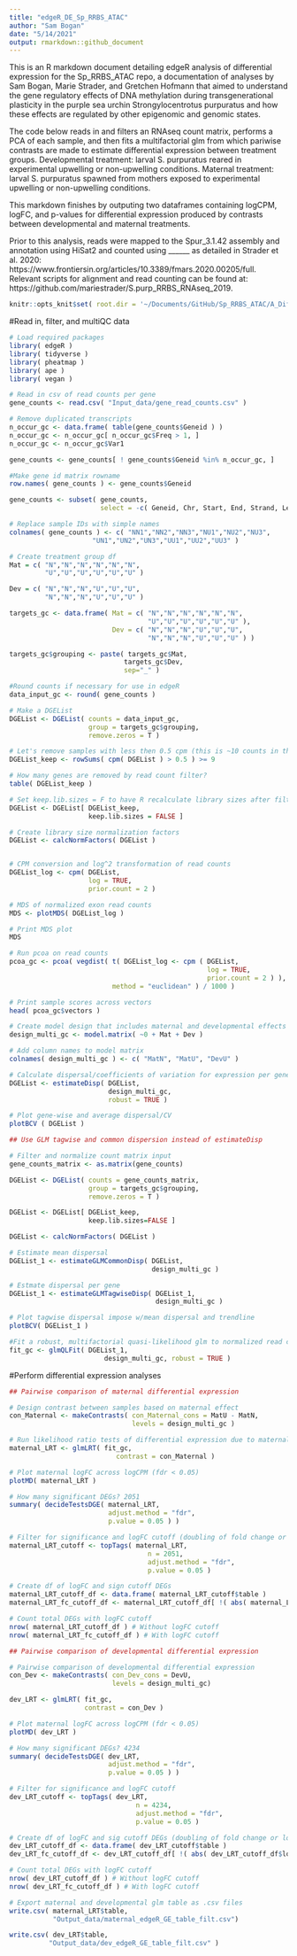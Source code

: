 ```yaml
---
title: "edgeR_DE_Sp_RRBS_ATAC"
author: "Sam Bogan"
date: "5/14/2021"
output: rmarkdown::github_document
---
```

This is an R markdown document detailing edgeR analysis of differential expression for the Sp_RRBS_ATAC repo, a documentation of analyses by Sam Bogan, Marie Strader, and Gretchen Hofmann that aimed to understand the gene regulatory effects of DNA methylation during transgenerational plasticity in the purple sea urchin Strongylocentrotus purpuratus and how these effects are regulated by other epigenomic and genomic states.

The code below reads in and filters an RNAseq count matrix, performs a PCA of each sample, and then fits a multifactorial glm from which pariwise contrasts are made to estimate differential expression between treatment groups. Developmental treatment: larval S. purpuratus reared in experimental upwelling or non-upwelling conditions. Maternal treatment:  larval S. purpuratus spawned from mothers exposed to experimental upwelling or non-upwelling conditions.

This markdown finishes by outputing two dataframes containing logCPM, logFC, and p-values for differential expression produced by contrasts between developmental and maternal treatments.

Prior to this analysis, reads were mapped to the Spur_3.1.42 assembly and annotation using HiSat2 and counted using ______ as detailed in Strader et al. 2020: https://www.frontiersin.org/articles/10.3389/fmars.2020.00205/full. Relevant scripts for alignment and read counting can be found at: https://github.com/mariestrader/S.purp_RRBS_RNAseq_2019.

```r
knitr::opts_knit$set( root.dir = '~/Documents/GitHub/Sp_RRBS_ATAC/A_Differential_Exp_Splicing_Meth/' )
```

#Read in, filter, and multiQC data

```r

# Load required packages
library( edgeR )
library( tidyverse )
library( pheatmap )
library( ape )
library( vegan )

# Read in csv of read counts per gene
gene_counts <- read.csv( "Input_data/gene_read_counts.csv" )

# Remove duplicated transcripts
n_occur_gc <- data.frame( table(gene_counts$Geneid ) )
n_occur_gc <- n_occur_gc[ n_occur_gc$Freq > 1, ]
n_occur_gc <- n_occur_gc$Var1

gene_counts <- gene_counts[ ! gene_counts$Geneid %in% n_occur_gc, ]

#Make gene id matrix rowname
row.names( gene_counts ) <- gene_counts$Geneid

gene_counts <- subset( gene_counts, 
                       select = -c( Geneid, Chr, Start, End, Strand, Length ) )

```

```r

# Replace sample IDs with simple names
colnames( gene_counts ) <- c( "NN1","NN2","NN3","NU1","NU2","NU3",
                     "UN1","UN2","UN3","UU1","UU2","UU3" )

# Create treatment group df
Mat = c( "N","N","N","N","N","N",
         "U","U","U","U","U","U" )

Dev = c( "N","N","N","U","U","U",
         "N","N","N","U","U","U" )

targets_gc <- data.frame( Mat = c( "N","N","N","N","N","N",
                                   "U","U","U","U","U","U" ), 
                          Dev = c( "N","N","N","U","U","U",
                                   "N","N","N","U","U","U" ) )

targets_gc$grouping <- paste( targets_gc$Mat, 
                             targets_gc$Dev,
                             sep="_" )

#Round counts if necessary for use in edgeR
data_input_gc <- round( gene_counts )

```

```r

# Make a DGEList
DGEList <- DGEList( counts = data_input_gc, 
                    group = targets_gc$grouping, 
                    remove.zeros = T )

# Let's remove samples with less then 0.5 cpm (this is ~10 counts in the count file) in no fewer then 9 samples
DGEList_keep <- rowSums( cpm( DGEList ) > 0.5 ) >= 9

# How many genes are removed by read count filter?
table( DGEList_keep )

# Set keep.lib.sizes = F to have R recalculate library sizes after filtering
DGEList <- DGEList[ DGEList_keep, 
                    keep.lib.sizes = FALSE ]

# Create library size normalization factors
DGEList <- calcNormFactors( DGEList )


# CPM conversion and log^2 transformation of read counts
DGEList_log <- cpm( DGEList,
                    log = TRUE, 
                    prior.count = 2 )

# MDS of normalized exon read counts
MDS <- plotMDS( DGEList_log )

# Print MDS plot
MDS

# Run pcoa on read counts
pcoa_gc <- pcoa( vegdist( t( DGEList_log <- cpm ( DGEList, 
                                                  log = TRUE, 
                                                  prior.count = 2 ) ), 
                          method = "euclidean" ) / 1000 )

# Print sample scores across vectors
head( pcoa_gc$vectors )

```

```r
# Create model design that includes maternal and developmental effects and set intercept to 0
design_multi_gc <- model.matrix( ~0 + Mat + Dev )

# Add column names to model matrix
colnames( design_multi_gc ) <- c( "MatN", "MatU", "DevU" ) 

# Calculate dispersal/coefficients of variation for expression per gene and across all genes
DGEList <- estimateDisp( DGEList, 
                         design_multi_gc, 
                         robust = TRUE )

# Plot gene-wise and average dispersal/CV
plotBCV ( DGEList )

```

```r

## Use GLM tagwise and common dispersion instead of estimateDisp

# Filter and normalize count matrix input
gene_counts_matrix <- as.matrix(gene_counts)

DGEList <- DGEList( counts = gene_counts_matrix, 
                    group = targets_gc$grouping, 
                    remove.zeros = T )

DGEList <- DGEList[ DGEList_keep, 
                    keep.lib.sizes=FALSE ]

DGEList <- calcNormFactors( DGEList )

# Estimate mean dispersal
DGEList_1 <- estimateGLMCommonDisp( DGEList, 
                                    design_multi_gc )

# Estmate dispersal per gene
DGEList_1 <- estimateGLMTagwiseDisp( DGEList_1, 
                                     design_multi_gc ) 

# Plot tagwise dispersal impose w/mean dispersal and trendline
plotBCV( DGEList_1 ) 

#Fit a robust, multifactorial quasi-likelihood glm to normalized read counts
fit_gc <- glmQLFit( DGEList_1, 
                        design_multi_gc, robust = TRUE ) 

```

#Perform differential expression analyses

```r

## Pairwise comparison of maternal differential expression

# Design contrast between samples based on maternal effect
con_Maternal <- makeContrasts( con_Maternal_cons = MatU - MatN,
                               levels = design_multi_gc )

# Run likelihood ratio tests of differential expression due to maternal effect
maternal_LRT <- glmLRT( fit_gc, 
                           contrast = con_Maternal )

# Plot maternal logFC across logCPM (fdr < 0.05)
plotMD( maternal_LRT )

# How many significant DEGs? 2051
summary( decideTestsDGE( maternal_LRT, 
                         adjust.method = "fdr",
                         p.value = 0.05 ) )

# Filter for significance and logFC cutoff (doubling of fold change or logFC of 1)
maternal_LRT_cutoff <- topTags( maternal_LRT, 
                                   n = 2051, 
                                   adjust.method = "fdr",
                                   p.value = 0.05 )

# Create df of logFC and sign cutoff DEGs
maternal_LRT_cutoff_df <- data.frame( maternal_LRT_cutoff$table )
maternal_LRT_fc_cutoff_df <- maternal_LRT_cutoff_df[ !( abs( maternal_LRT_cutoff_df$logFC ) < 1 ), ]

# Count total DEGs with logFC cutoff
nrow( maternal_LRT_cutoff_df ) # Without logFC cutoff
nrow( maternal_LRT_fc_cutoff_df ) # With logFC cutoff

```

```r

## Pairwise comparison of developmental differential expression

# Pairwise comparison of developmental differential expression
con_Dev <- makeContrasts( con_Dev_cons = DevU, 
                          levels = design_multi_gc)

dev_LRT <- glmLRT( fit_gc, 
                   contrast = con_Dev )

# Plot maternal logFC across logCPM (fdr < 0.05)
plotMD( dev_LRT )

# How many significant DEGs? 4234
summary( decideTestsDGE( dev_LRT, 
                         adjust.method = "fdr",
                         p.value = 0.05 ) )

# Filter for significance and logFC cutoff
dev_LRT_cutoff <- topTags( dev_LRT, 
                                n = 4234, 
                                adjust.method = "fdr",
                                p.value = 0.05 )

# Create df of logFC and sig cutoff DEGs (doubling of fold change or logFC of 1)
dev_LRT_cutoff_df <- data.frame( dev_LRT_cutoff$table )
dev_LRT_fc_cutoff_df <- dev_LRT_cutoff_df[ !( abs( dev_LRT_cutoff_df$logFC ) < 1 ), ]

# Count total DEGs with logFC cutoff
nrow( dev_LRT_cutoff_df ) # Without logFC cutoff
nrow( dev_LRT_fc_cutoff_df ) # With logFC cutoff

# Export maternal and developmental glm table as .csv files
write.csv( maternal_LRT$table, 
           "Output_data/maternal_edgeR_GE_table_filt.csv")

write.csv( dev_LRT$table, 
          "Output_data/dev_edgeR_GE_table_filt.csv" )

```